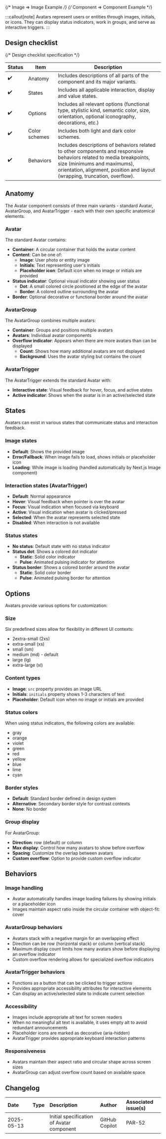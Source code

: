 
{/* Image => Image Example */}
{/* Component => Component Example */}

:::callout[note]
Avatars represent users or entities through images, initials, or icons. They can display status indicators, work in groups, and serve as interactive triggers.
:::

## Design checklist <span id="design-checklist"></span>

{/* Design checklist specification */}

| Status | Item          | Description                                                                                                                                                                                                                       |
| ------ | ------------- | --------------------------------------------------------------------------------------------------------------------------------------------------------------------------------------------------------------------------------- |
| ✔️     | Anatomy       | Includes descriptions of all parts of the component and its major variants.                                                                                                                                                       |
| ✔️     | States        | Includes all applicable interaction, display and value states.                                                                                                                                                                    |
| ✔️     | Options       | Includes all relevant options (functional type, stylistic kind, semantic color, size, orientation, optional iconography, decorations, etc.)                                                                                       |
| ✔️     | Color schemes | Includes both light and dark color schemes.                                                                                                                                                                                       |
| ✔️     | Behaviors     | Includes descriptions of behaviors related to other components and responsive behaviors related to media breakpoints, size (minimums and maximums), orientation, alignment, position and layout (wrapping, truncation, overflow). |

## Anatomy <span id="anatomy"></span>

The Avatar component consists of three main variants - standard Avatar, AvatarGroup, and AvatarTrigger - each with their own specific anatomical elements.

### Avatar

The standard Avatar contains:

- **Container**: A circular container that holds the avatar content
- **Content**: Can be one of:
  - **Image**: User photo or entity image
  - **Initials**: Text representing user's initials
  - **Placeholder icon**: Default icon when no image or initials are provided
- **Status indicator**: Optional visual indicator showing user status
  - **Dot**: A small colored circle positioned at the edge of the avatar
  - **Border**: A colored outline surrounding the avatar
- **Border**: Optional decorative or functional border around the avatar

<Component>
  <Demo.DemoImageAvatar />
  <Demo.DemoInitialsAvatar />
  <Demo.DemoStatusDotsAvatar />
  <Demo.DemoStatusBorderAvatar />
</Component>

### AvatarGroup

The AvatarGroup combines multiple avatars:

- **Container**: Groups and positions multiple avatars
- **Avatars**: Individual avatar components
- **Overflow indicator**: Appears when there are more avatars than can be displayed
  - **Count**: Shows how many additional avatars are not displayed
  - **Background**: Uses the avatar styling but contains the count

<Component>
  <Demo.DemoAvatarGroup />
</Component>

### AvatarTrigger

The AvatarTrigger extends the standard Avatar with:

- **Interactive state**: Visual feedback for hover, focus, and active states
- **Active indicator**: Shows when the avatar is in an active/selected state

<Component>
  <Demo.DemoAvatarTrigger />
</Component>

## States <span id="states"></span>

Avatars can exist in various states that communicate status and interaction feedback.

### Image states

- **Default**: Shows the provided image
- **Error/Fallback**: When image fails to load, shows initials or placeholder icon
- **Loading**: While image is loading (handled automatically by Next.js Image component)

### Interaction states (AvatarTrigger)

- **Default**: Normal appearance
- **Hover**: Visual feedback when pointer is over the avatar
- **Focus**: Visual indication when focused via keyboard
- **Active**: Visual indication when avatar is clicked/pressed
- **Selected**: When the avatar represents selected state
- **Disabled**: When interaction is not available

<Component>
  <Demo.DemoDisabledAvatar />
</Component>

### Status states

- **No status**: Default state with no status indicator
- **Status dot**: Shows a colored dot indicator
  - **Static**: Solid color indicator
  - **Pulse**: Animated pulsing indicator for attention
- **Status border**: Shows a colored border around the avatar
  - **Static**: Solid color border
  - **Pulse**: Animated pulsing border for attention

<Component>
  <Demo.DemoStatusPulseAvatar />
</Component>

## Options <span id="options"></span>

Avatars provide various options for customization:

### Size

Six predefined sizes allow for flexibility in different UI contexts:

- 2extra-small (2xs)
- extra-small (xs)
- small (sm)
- medium (md) - default
- large (lg)
- extra-large (xl)

<Component>
  <Demo.DemoSizesAvatar />
</Component>

### Content types

- **Image**: `src` property provides an image URL
- **Initials**: `initials` property shows 1-3 characters of text
- **Placeholder**: Default icon when no image or initials are provided

### Status colors

When using status indicators, the following colors are available:

- gray
- orange
- violet
- green
- red
- yellow
- blue
- lime
- cyan

<Component>
  <Demo.DemoStatusDotsAvatar />
</Component>

### Border styles

- **Default**: Standard border defined in design system
- **Alternative**: Secondary border style for contrast contexts
- **None**: No border

<Component>
  <Demo.DemoBorderStylesAvatar />
</Component>

### Group display

For AvatarGroup:

- **Direction**: row (default) or column
- **Max display**: Control how many avatars to show before overflow
- **Spacing**: Customize the overlap between avatars
- **Custom overflow**: Option to provide custom overflow indicator

## Behaviors <span id="behaviors"></span>

### Image handling

- Avatar automatically handles image loading failures by showing initials or a placeholder icon
- Images maintain aspect ratio inside the circular container with object-fit: cover

### AvatarGroup behaviors

- Avatars stack with a negative margin for an overlapping effect
- Direction can be row (horizontal stack) or column (vertical stack)
- Maximum display count limits how many avatars show before displaying an overflow indicator
- Custom overflow rendering allows for specialized overflow indicators

### AvatarTrigger behaviors

- Functions as a button that can be clicked to trigger actions
- Provides appropriate accessibility attributes for interactive elements
- Can display an active/selected state to indicate current selection

### Accessibility

- Images include appropriate alt text for screen readers
- When no meaningful alt text is available, it uses empty alt to avoid redundant announcements
- Placeholder icons are marked as decorative (aria-hidden)
- AvatarTrigger provides appropriate keyboard interaction patterns

### Responsiveness

- Avatars maintain their aspect ratio and circular shape across screen sizes
- AvatarGroup can adjust overflow count based on available space

## Changelog <span id="changelog"></span>

| Date       | Type                                                     | Description                               | Author         | Associated issue(s) |
| :--------- | :------------------------------------------------------- | :---------------------------------------- | :------------- | :------------------ |
| 2025-05-13 | <Badge size='sm' kind='glass' color='cyan' label="new"/> | Initial specification of Avatar component | GitHub Copilot | PAR-52              |
